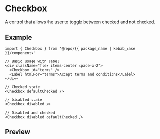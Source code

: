 
<Meta of={Stories} />

# Checkbox

A control that allows the user to toggle between checked and not checked.

## Example

```tsx
import { Checkbox } from '@repo/{{ package_name | kebab_case }}/components'

// Basic usage with label
<div className="flex items-center space-x-2">
  <Checkbox id="terms" />
  <Label htmlFor="terms">Accept terms and conditions</Label>
</div>

// Checked state
<Checkbox defaultChecked />

// Disabled state
<Checkbox disabled />

// Disabled and checked
<Checkbox disabled defaultChecked />
```

## Preview

<Primary />

